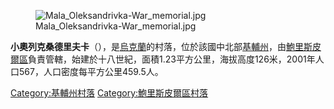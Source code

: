 {{coord|50|23|37|N|30|49|17|E|scale:30000|display=title}}

[[Image:Mala_Oleksandrivka-War_memorial.jpg|right]]

'''小奧列克桑德里夫卡'''（{{lang-uk|Мала Олександрівка}}），是[[烏克蘭|烏克蘭]]的村落，位於該國中北部[[基輔州|基輔州]]，由[[鮑里斯皮爾區|鮑里斯皮爾區]]負責管轄，始建於十八世紀，面積1.23平方公里，海拔高度126米，2001年人口567，人口密度每平方公里459.5人。

{{DEFAULTSORT:Мала Олександрівка}}
[[Category:基輔州村落|Category:基輔州村落]]
[[Category:鮑里斯皮爾區村落|Category:鮑里斯皮爾區村落]]


{{Kiev-geo-stub}}